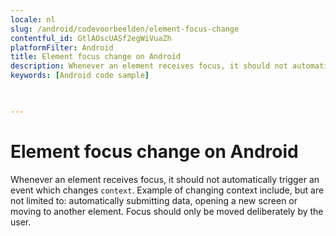```yaml
---
locale: nl
slug: /android/codevoorbeelden/element-focus-change
contentful_id: GtlAOscUASf2egWiVuaZh
platformFilter: Android
title: Element focus change on Android
description: Whenever an element receives focus, it should not automatically trigger an event which changes context.
keywords: [Android code sample]


	
---
```


# Element focus change on Android

Whenever an element receives focus, it should not automatically trigger an event which changes `context`. Example of changing context include, but are not limited to: automatically submitting data, opening a new screen or moving to another element. Focus should only be moved deliberately by the user.

<CodeSample id="element-focus" locale="nl" platform="android"/>